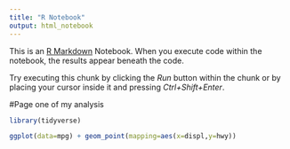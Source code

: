 ```yaml
---
title: "R Notebook"
output: html_notebook
---
```


This is an [R Markdown](http://rmarkdown.rstudio.com) Notebook. When you execute code within the notebook, the results appear beneath the code. 

Try executing this chunk by clicking the *Run* button within the chunk or by placing your cursor inside it and pressing *Ctrl+Shift+Enter*. 

#Page one of my analysis

```r
library(tidyverse)
```

```r
ggplot(data=mpg) + geom_point(mapping=aes(x=displ,y=hwy))
```

